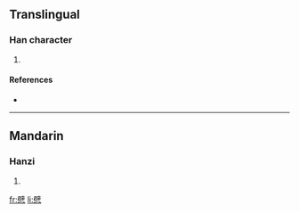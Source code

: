 ==Translingual==

===Han character===
{{Han char|rn=61|rad=心|as=13|sn=17|four=7033<sub>4</sub>|canj=尸十心 (SJP), X尸十心 (XSJP)}}

# {{defn|Han|sort=心13}}

====References====
* {{Han ref|kx=0404.320|dkj=11294|dj=0744.260|hdz=42359.050|uh=61B5|ud=25013|bh=ECE0|bd=60640}}

----

==Mandarin==

===Hanzi===
{{cmn-hanzi|pin=[[pī]] ([[pi1]])|wg=p'i<sup>1</sup>}}

# {{defn|Mandarin|sort=心13}}

[[fr:憵]]
[[li:憵]]